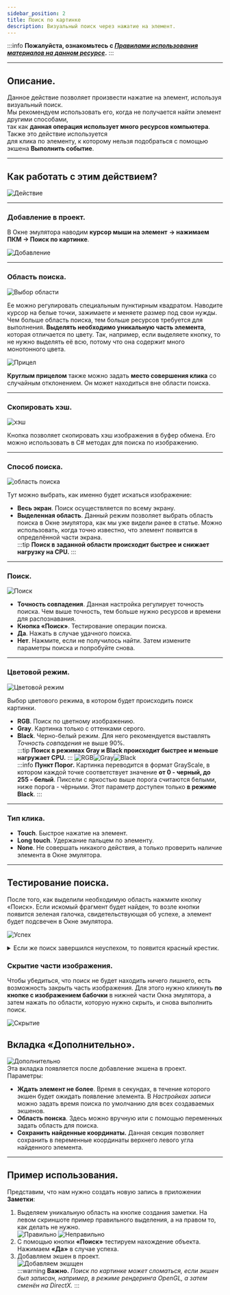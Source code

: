 ```yaml
---
sidebar_position: 2
title: Поиск по картинке
description: Визуальный поиск через нажатие на элемент.
---
```

:::info **Пожалуйста, ознакомьтесь с [*Правилами использования материалов на данном ресурсе*](../../Disclaimer).**
:::
_______________________________________________  
## Описание.
Данное действие позволяет произвести нажатие на элемент, используя визуальный поиск.  
Мы рекомендуем использовать его, когда не получается найти элемент другими способами,  
так как **данная операция использует много ресурсов компьютера**. Также это действие используется  
для клика по элементу, к которому нельзя подобраться с помощью экшена **Выполнить событие**. 
_______________________________________________ 
## Как работать с этим действием?  
![Действие](./assets/SearchByPic/SearchByPic_pic1.png)
_______________________________________________   
### Добавление в проект.  
В Окне эмулятора наводим **курсор мыши на элемент** **→ нажимаем ПКМ → Поиск по картинке**.  

![Добавление](./assets/SearchByPic/SearchByPic_pic2.png)  
_______________________________________________ 
### Область поиска.  
![Выбор области](./assets/SearchByPic/SearchByPic_pic3.png)  

Ее можно регулировать специальным пунктирным квадратом. Наводите курсор на белые точки, зажимаете и меняете размер под свои нужды. Чем больше область поиска, тем больше ресурсов требуется для выполнения. **Выделять необходимо уникальную часть элемента**, которая отличается по цвету. Так, например, если выделяете кнопку, то не нужно выделять её всю, потому что она содержит много монотонного цвета.  

![Прицел](./assets/SearchByPic/SearchByPic_pic4.png)  

**Круглым прицелом** также можно задать **место совершения клика** со случайным отклонением. Он может находиться вне области поиска.  
_______________________________________________    
### Скопировать хэш.  
![хэш](./assets/SearchByPic/SearchByPic_pic5.png)   

Кнопка позволяет скопировать хэш изображения в буфер обмена. Его можно использовать в C# методах для поиска по изображению.  
_______________________________________________ 
### Способ поиска.  
![область поиска](./assets/SearchByPic/SearchByPic_pic6.png)  

Тут можно выбрать, как именно будет искаться изображение:  
- **Весь экран**. Поиск осуществляется по всему экрану.  
- **Выделенная область**. Данный режим позволяет выбрать область поиска в Окне эмулятора, как мы уже видели ранее в статье. Можно использовать, когда точно известно, что элемент появится в определённой части экрана.  
:::tip **Поиск в заданной области происходит быстрее и снижает нагрузку на CPU.**
:::
_______________________________________________  
### Поиск.  
![Поиск](./assets/SearchByPic/SearchByPic_pic7.png)  
- **Точность совпадения**. Данная настройка регулирует точность поиска. Чем выше точность, тем больше нужно ресурсов и времени для распознавания.  
- **Кнопка «Поиск»**. Тестирование операции поиска.  
- **Да**. Нажать в случае удачного поиска.  
- **Нет**. Нажмите, если не получилось найти. Затем измените параметры поиска и попробуйте снова.  
_______________________________________________  
 ### Цветовой режим.  
 ![Цветовой режим](./assets/SearchByPic/SearchByPic_pic8.png)  

 Выбор цветового режима, в котором будет происходить поиск картинки.  
 - **RGB**. Поиск по цветному изображению.    
 - **Gray**. Картинка только с оттенками серого.    
 - **Black**. Черно-белый режим. Для него рекомендуется выставлять *Точность совпадения* не выше 90%.  
:::tip **Поиск в режимах Gray и Black происходит быстрее и меньше нагружает CPU.**
::: 
  ![RGB](./assets/SearchByPic/SearchByPic_pic9.png)![Gray](./assets/SearchByPic/SearchByPic_pic10.png)![Black](./assets/SearchByPic/SearchByPic_pic11.png)  
:::info **Пункт Порог.**
Картинка переводится в формат GrayScale, в котором каждой точке соответствует значение **от 0 - черный, до 255 - белый**. Пиксели с яркостью выше порога считаются белыми, ниже порога - чёрными. Этот параметр доступен только **в режиме Black**.
:::     
 _______________________________________________ 
  ### Тип клика.  
  - **Touch**. Быстрое нажатие на элемент.  
  - **Long touch**. Удержание пальцем по элементу.   
  - **None**. Не совершать никакого действия, а только проверить наличие элемента в Окне эмулятора. 
  _______________________________________________  
## Тестирование поиска.  
 После того, как выделили необходимую область нажмите кнопку «Поиск». Если искомый фрагмент будет найден, то возле кнопки появится зеленая галочка, свидетельствующая об успехе, а элемент будет подсвечен в Окне эмулятора.  

![Успех](./assets/SearchByPic/SearchByPic_pic12.png)  
 <details>
<summary>Если же поиск завершился неуспехом, то появится красный крестик.</summary>  

![Неудача](./assets/SearchByPic/SearchByPic_pic13.png)
</details>
 
 ### Скрытие части изображения.  
 Чтобы убедиться, что поиск не будет находить ничего лишнего, есть возможность закрыть часть изображения. Для этого нужно кликнуть **по кнопке с изображением бабочки** в нижней части Окна эмулятора, а затем нажать по области, которую нужно скрыть, и снова выполнить поиск.  
 
 ![Скрытие](./assets/SearchByPic/SearchByPic_pic14.gif) 
## Вкладка «Дополнительно».  
![Дополнительно](./assets/SearchByPic/SearchByPic_pic15.png)  
Эта вкладка появляется после добавление экшена в проект. Параметры:  
- **Ждать элемент не более**. Время в секундах, в течение которого экшен будет ожидать появление элемента. В *Настройках записи* можно задать время поиска по умолчанию для всех создаваемых экшенов.  
- **Область поиска**. Здесь можно вручную или с помощью переменных задать область для поиска.  
- **Сохранить найденные координаты.** Данная секция позволяет сохранить в переменные координаты верхнего левого угла найденного элемента.  
_______________________________________________
## Пример использования.  
Представим, что нам нужно создать новую запись в приложении **Заметки**:    
1. Выделяем уникальную область на кнопке создания заметки. На левом скриншоте пример правильного выделения, а на правом то, как делать не нужно.    
![Правильно](./assets/SearchByPic/SearchByPic_pic16.png) ![Неправильно](./assets/SearchByPic/SearchByPic_pic17.png)  
2. С помощью кнопки **«Поиск»** тестируем нахождение объекта. Нажимаем **«Да»** в случае успеха.  
3. Добавляем экшен в проект.  
![Добавляем экшщен](./assets/SearchByPic/SearchByPic_pic18.png)  
:::warning **Важно.**
*Поиск по картинке может сломаться, если экшен был записан, например, в режиме рендеринга OpenGL, а затем сменён на DirectX.*
:::
  



  
